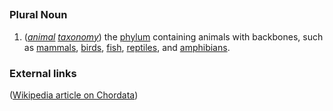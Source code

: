 =={{en}}==
===Plural Noun===
# (''[[animal]] [[taxonomy]]'') the [[phylum]] containing animals with backbones, such as [[mammal]]s, [[bird]]s, [[fish]], [[reptile]]s, and [[amphibian]]s.

===External links===
([[w:chordata|Wikipedia article on Chordata]])